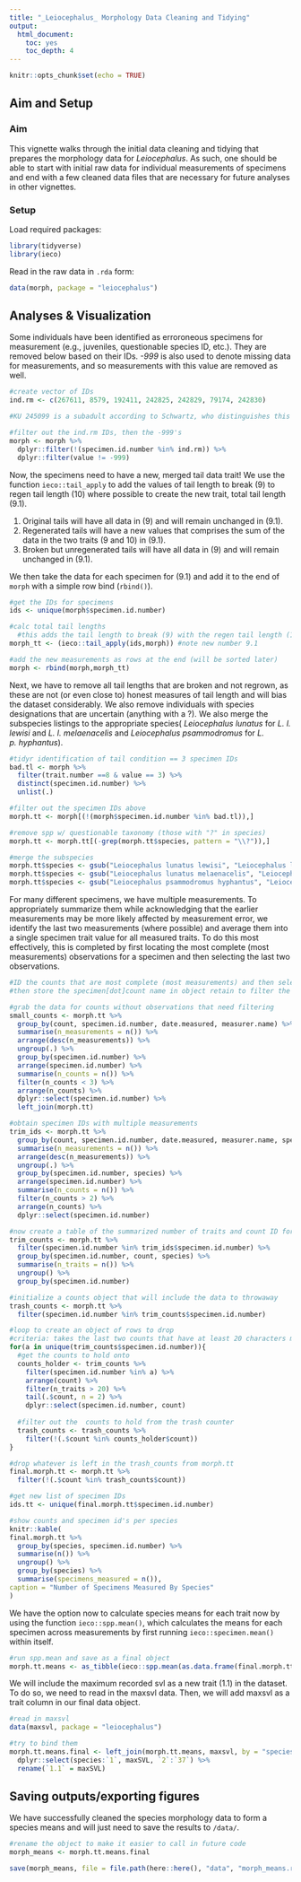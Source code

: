 ```yaml
---
title: "_Leiocephalus_ Morphology Data Cleaning and Tidying"
output:
  html_document:
    toc: yes
    toc_depth: 4
---
```


```r
knitr::opts_chunk$set(echo = TRUE)
```

## Aim and Setup
### Aim
  This vignette walks through the initial data cleaning and tidying that prepares the morphology data for _Leiocephalus_. As such, one should be able to start with initial raw data for individual measurements of specimens and end with a few cleaned data files that are necessary for future analyses in other vignettes.

### Setup
Load required packages:
```r
library(tidyverse)
library(ieco)
```

Read in the raw data in `.rda` form:
```r
data(morph, package = "leiocephalus")
```

## Analyses & Visualization

Some individuals have been identified as erroroneous specimens for measurement (e.g., juveniles, questionable species ID, etc.). They are removed below based on their IDs. *-999* is also used to denote missing data for measurements, and so measurements with this value are removed as well.
```r
#create vector of IDs
ind.rm <- c(267611, 8579, 192411, 242825, 242829, 79174, 242830)

#KU 245099 is a subadult according to Schwartz, who distinguishes this type specimen from the juveniles

#filter out the ind.rm IDs, then the -999's
morph <- morph %>%
  dplyr::filter(!(specimen.id.number %in% ind.rm)) %>%
  dplyr::filter(value != -999)
```

Now, the specimens need to have a new, merged tail data trait! We use the function `ieco::tail_apply` to add the values of tail length to break (9) to regen tail length (10) where possible to create the new trait, total tail length (9.1). 

1. Original tails will have all data in (9) and will remain unchanged in (9.1).
2. Regenerated tails will have a new values that comprises the sum of the data in the two traits (9 and 10) in (9.1).
3. Broken but unregenerated tails will have all data in (9) and will remain unchanged in (9.1).

We then take the data for each specimen for (9.1) and add it to the end of `morph` with a simple row bind (`rbind()`).
```r
#get the IDs for specimens
ids <- unique(morph$specimen.id.number)

#calc total tail lengths
  #this adds the tail length to break (9) with the regen tail length (10) where available
morph_tt <- (ieco::tail_apply(ids,morph)) #note new number 9.1

#add the new measurements as rows at the end (will be sorted later)
morph <- rbind(morph,morph_tt)
```

Next, we have to remove all tail lengths that are broken and not regrown, as these are not (or even close to) honest measures of tail length and will bias the dataset considerably. We also remove individuals with species designations that are uncertain (anything with a ?). We also merge the subspecies listings to the appropriate species( _Leiocephalus lunatus_ for _L. l. lewisi_ and _L. l. melaenacelis_ and _Leiocephalus psammodromus_ for _L. p. hyphantus_).
```r
#tidyr identification of tail condition == 3 specimen IDs
bad.tl <- morph %>%
  filter(trait.number ==8 & value == 3) %>%
  distinct(specimen.id.number) %>%
  unlist(.)

#filter out the specimen IDs above
morph.tt <- morph[(!(morph$specimen.id.number %in% bad.tl)),]

#remove spp w/ questionable taxonomy (those with "?" in species)
morph.tt <- morph.tt[(-grep(morph.tt$species, pattern = "\\?")),]

#merge the subspecies
morph.tt$species <- gsub("Leiocephalus lunatus lewisi", "Leiocephalus lunatus", morph.tt$species)
morph.tt$species <- gsub("Leiocephalus lunatus melaenacelis", "Leiocephalus lunatus", morph.tt$species)
morph.tt$species <- gsub("Leiocephalus psammodromus hyphantus", "Leiocephalus psammodromus", morph.tt$species)
```


For many different specimens, we have multiple measurements. To appropriately summarize them while acknowledging that the earlier measurements may be more likely affected by measurement error, we identify the last two measurements (where possible) and average them into a single specimen trait value for all measured traits. To do this most effectively, this is completed by first locating the most complete (most measurements) observations for a specimen and then selecting the last two observations.
```r
#ID the counts that are most complete (most measurements) and then select the last two measurements
#then store the specimen[dot]count name in object retain to filter the dataset!

#grab the data for counts without observations that need filtering
small_counts <- morph.tt %>%
  group_by(count, specimen.id.number, date.measured, measurer.name) %>%
  summarise(n_measurements = n()) %>%
  arrange(desc(n_measurements)) %>%
  ungroup(.) %>%
  group_by(specimen.id.number) %>%
  arrange(specimen.id.number) %>%
  summarise(n_counts = n()) %>%
  filter(n_counts < 3) %>%
  arrange(n_counts) %>%
  dplyr::select(specimen.id.number) %>%
  left_join(morph.tt)

#obtain specimen IDs with multiple measurements
trim_ids <- morph.tt %>%
  group_by(count, specimen.id.number, date.measured, measurer.name, species) %>%
  summarise(n_measurements = n()) %>%
  arrange(desc(n_measurements)) %>%
  ungroup(.) %>%
  group_by(specimen.id.number, species) %>%
  arrange(specimen.id.number) %>%
  summarise(n_counts = n()) %>%
  filter(n_counts > 2) %>%
  arrange(n_counts) %>%
  dplyr::select(specimen.id.number)

#now create a table of the summarized number of traits and count ID for each specimen
trim_counts <- morph.tt %>%
  filter(specimen.id.number %in% trim_ids$specimen.id.number) %>%
  group_by(specimen.id.number, count, species) %>%
  summarise(n_traits = n()) %>%
  ungroup() %>%
  group_by(specimen.id.number)

#initialize a counts object that will include the data to throwaway
trash_counts <- morph.tt %>%
  filter(specimen.id.number %in% trim_counts$specimen.id.number)

#loop to create an object of rows to drop
#criteria: takes the last two counts that have at least 20 characters measured
for(a in unique(trim_counts$specimen.id.number)){
  #get the counts to hold onto
  counts_holder <- trim_counts %>%
    filter(specimen.id.number %in% a) %>%
    arrange(count) %>%
    filter(n_traits > 20) %>%
    tail(.$count, n = 2) %>%
    dplyr::select(specimen.id.number, count) 
  
  #filter out the  counts to hold from the trash counter
  trash_counts <- trash_counts %>%
    filter(!(.$count %in% counts_holder$count))
}

#drop whatever is left in the trash_counts from morph.tt
final.morph.tt <- morph.tt %>%
  filter(!(.$count %in% trash_counts$count)) 

#get new list of specimen IDs
ids.tt <- unique(final.morph.tt$specimen.id.number)

#show counts and specimen id's per species
knitr::kable(
final.morph.tt %>%
  group_by(species, specimen.id.number) %>%
  summarise(n()) %>%
  ungroup() %>%
  group_by(species) %>%
  summarise(specimens_measured = n()),
caption = "Number of Specimens Measured By Species"
)
```

We have the option now to calculate species means for each trait now by using the function `ieco::spp.mean()`, which calculates the means for each specimen across measurements by first running `ieco::specimen.mean()` within itself.
```r
#run spp.mean and save as a final object
morph.tt.means <- as_tibble(ieco::spp.mean(as.data.frame(final.morph.tt),ids.tt))
```

We will include the maximum recorded svl as a new trait (1.1) in the dataset. To do so, we need to read in the maxsvl data. Then, we will add maxsvl as a trait column in our final data object.
```r
#read in maxsvl
data(maxsvl, package = "leiocephalus")

#try to bind them
morph.tt.means.final <- left_join(morph.tt.means, maxsvl, by = "species") %>%
  dplyr::select(species:`1`, maxSVL, `2`:`37`) %>%
  rename(`1.1` = maxSVL)
```

## Saving outputs/exporting figures

We have successfully cleaned the species morphology data to form a species means and will just need to save the results to `/data/`.
```r
#rename the object to make it easier to call in future code
morph_means <- morph.tt.means.final

save(morph_means, file = file.path(here::here(), "data", "morph_means.rda"))
```
